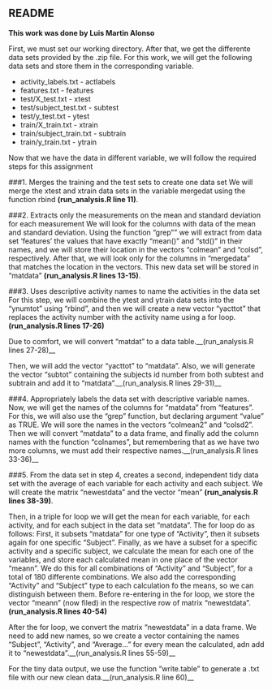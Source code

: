README
---
__This work was done by Luis Martin Alonso__

First, we must set our working directory. After that, we get the differente data sets provided by the .zip file. 
For this work, we will get the following data sets and store them in the corresponding variable.

- activity_labels.txt - actlabels
- features.txt - features
- test/X_test.txt - xtest
- test/subject_test.txt - subtest
- test/y_test.txt - ytest
- train/X_train.txt - xtrain
- train/subject_train.txt - subtrain
- train/y_train.txt - ytrain

Now that we have the data in different variable, we will follow the required 
steps for this assignment

###1. Merges the training and the test sets to create one data set
We will merge the xtest and xtrain data sets in the variable mergedat using the function rbind __(run_analysis.R line 11)__.

###2. Extracts only the measurements on the mean and standard deviation for each measurement
We will look for the columns with data of the mean and standard deviation. Using the function "grep"" we will extract from data set 'features' the values that have exactly "mean()" and "std()" in their names, and we will store their location in the vectors "colmean" and "colsd", respectively. After that, we will look only for the columns in "mergedata" that matches the location in the vectors. This new data set will be stored in "matdata" __(run_analysis.R lines 13-15)__.

###3. Uses descriptive activity names to name the activities in the data set
For this step, we will combine the ytest and ytrain data sets into the "ynumtot" using "rbind", and then we will create a new vector "yacttot" that replaces the activity number with the activity name using a for loop. __(run_analysis.R lines 17-26)__  

Due to comfort, we will convert "matdat" to a data table.__(run_analysis.R lines 27-28)__

Then, we will add the vector "yacttot" to "matdata". Also, we will generate the vector "subtot" containing the subjects id number from both subtest and subtrain and add it to "matdata".__(run_analysis.R lines 29-31)__

###4. Appropriately labels the data set with descriptive variable names. 
Now, we will get the names of the columns for "matdata" from "features". For this, we will also use the "grep" function, but declaring argument "value" as TRUE. We will sore the names in the vectors "colmean2" and "colsd2". Then we will convert "matdata" to a data frame, and finally add the column names with the function "colnames", but remembering that as we have two more columns, we must add their respective names.__(run_analysis.R lines 33-36)__

###5. From the data set in step 4, creates a second, independent tidy data set with the average of each variable for each activity and each subject.
We will create the matrix "newestdata" and the vector "mean" __(run_analysis.R lines 38-39)__. 

Then, in a triple for loop we will get the mean for each variable, for each activity, and for each subject in the data set "matdata". The for loop do as follows: First, it subsets "matdata" for one type of "Activity", then it subsets again for one specific "Subject". Finally, as we have a subset for a specific activity and a specific subject, we calculate the mean for each one of the variables, and store each calculated mean in one place of the vector "meann". We do this for all combinations of "Activity" and "Subject", for a total of 180 differente combinations. We also add the corresponding "Activity" and "Subject" type to each calculation fo the means, so we can distinguish between them. Before re-entering in the for loop, we store the vector "meann" (now filed) in the respective row of  matrix "newestdata". __(run_analysis.R lines 40-54)__

After the for loop, we convert the matrix "newestdata" in a data frame. We need to add new names, so we create a vector containing the names "Subject", "Activity", and "Average..." for every mean the calculated, adn add it to "newestdata".__(run_analysis.R lines 55-59)__

For the tiny data output, we use the function "write.table" to generate a .txt file with our new clean data.__(run_analysis.R line 60)__